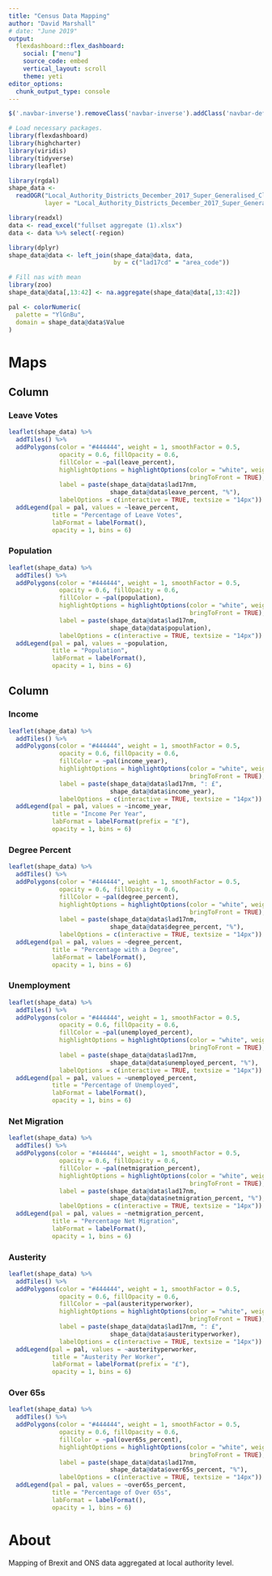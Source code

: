 ---
title: "Census Data Mapping" 
author: "David Marshall"
# date: "June 2019"
output: 
  flexdashboard::flex_dashboard:
    social: ["menu"]
    source_code: embed
    vertical_layout: scroll
    theme: yeti
editor_options: 
  chunk_output_type: console
---

``` {js}
$('.navbar-inverse').removeClass('navbar-inverse').addClass('navbar-default');
```

```{r setup, include=FALSE}
# Load necessary packages. 
library(flexdashboard)
library(highcharter)
library(viridis) 
library(tidyverse)
library(leaflet)
```

```{r include = FALSE}
library(rgdal)
shape_data <- 
  readOGR("Local_Authority_Districts_December_2017_Super_Generalised_Clipped_Boundaries_in_United_Kingdom_WGS84.shp",
          layer = "Local_Authority_Districts_December_2017_Super_Generalised_Clipped_Boundaries_in_United_Kingdom_WGS84")

library(readxl)
data <- read_excel("fullset aggregate (1).xlsx")
data <- data %>% select(-region)

library(dplyr)
shape_data@data <- left_join(shape_data@data, data,
                             by = c("lad17cd" = "area_code"))

# Fill nas with mean
library(zoo)
shape_data@data[,13:42] <- na.aggregate(shape_data@data[,13:42])

pal <- colorNumeric(
  palette = "YlGnBu",
  domain = shape_data@data$Value
)
```

Maps
=======================================================================


Column {.tabset .tabset-fade data-width=500 .colored }
-----------------------------------------------------------------------

### Leave Votes
```{r fig.height = 8}
leaflet(shape_data) %>%
  addTiles() %>%
  addPolygons(color = "#444444", weight = 1, smoothFactor = 0.5,
              opacity = 0.6, fillOpacity = 0.6,
              fillColor = ~pal(leave_percent),
              highlightOptions = highlightOptions(color = "white", weight = 2,
                                                  bringToFront = TRUE),
              label = paste(shape_data@data$lad17nm, 
                            shape_data@data$leave_percent, "%"),
              labelOptions = c(interactive = TRUE, textsize = "14px")) %>%
  addLegend(pal = pal, values = ~leave_percent,
            title = "Percentage of Leave Votes",
            labFormat = labelFormat(),
            opacity = 1, bins = 6)
```

### Population
```{r fig.height = 8}
leaflet(shape_data) %>%
  addTiles() %>%
  addPolygons(color = "#444444", weight = 1, smoothFactor = 0.5,
              opacity = 0.6, fillOpacity = 0.6,
              fillColor = ~pal(population),
              highlightOptions = highlightOptions(color = "white", weight = 2,
                                                  bringToFront = TRUE),
              label = paste(shape_data@data$lad17nm, 
                            shape_data@data$population),
              labelOptions = c(interactive = TRUE, textsize = "14px")) %>%
  addLegend(pal = pal, values = ~population,
            title = "Population",
            labFormat = labelFormat(),
            opacity = 1, bins = 6)
```


Column {.tabset .tabset-fade data-width=500 .colored }
-----------------------------------------------------------------------

### Income
```{r fig.height = 8}
leaflet(shape_data) %>%
  addTiles() %>%
  addPolygons(color = "#444444", weight = 1, smoothFactor = 0.5,
              opacity = 0.6, fillOpacity = 0.6,
              fillColor = ~pal(income_year),
              highlightOptions = highlightOptions(color = "white", weight = 2,
                                                  bringToFront = TRUE),
              label = paste(shape_data@data$lad17nm, ": £", 
                            shape_data@data$income_year),
              labelOptions = c(interactive = TRUE, textsize = "14px")) %>%
  addLegend(pal = pal, values = ~income_year,
            title = "Income Per Year",
            labFormat = labelFormat(prefix = "£"),
            opacity = 1, bins = 6)
```


### Degree Percent
```{r fig.height = 8}
leaflet(shape_data) %>%
  addTiles() %>%
  addPolygons(color = "#444444", weight = 1, smoothFactor = 0.5,
              opacity = 0.6, fillOpacity = 0.6,
              fillColor = ~pal(degree_percent),
              highlightOptions = highlightOptions(color = "white", weight = 2,
                                                  bringToFront = TRUE),
              label = paste(shape_data@data$lad17nm, 
                            shape_data@data$degree_percent, "%"),
              labelOptions = c(interactive = TRUE, textsize = "14px")) %>%
  addLegend(pal = pal, values = ~degree_percent,
            title = "Percentage with a Degree",
            labFormat = labelFormat(),
            opacity = 1, bins = 6)
```

### Unemployment
```{r fig.height = 8}
leaflet(shape_data) %>%
  addTiles() %>%
  addPolygons(color = "#444444", weight = 1, smoothFactor = 0.5,
              opacity = 0.6, fillOpacity = 0.6,
              fillColor = ~pal(unemployed_percent),
              highlightOptions = highlightOptions(color = "white", weight = 2,
                                                  bringToFront = TRUE),
              label = paste(shape_data@data$lad17nm, 
                            shape_data@data$unemployed_percent, "%"),
              labelOptions = c(interactive = TRUE, textsize = "14px")) %>%
  addLegend(pal = pal, values = ~unemployed_percent,
            title = "Percentage of Unemployed",
            labFormat = labelFormat(),
            opacity = 1, bins = 6)
```

### Net Migration
```{r fig.height = 8}
leaflet(shape_data) %>%
  addTiles() %>%
  addPolygons(color = "#444444", weight = 1, smoothFactor = 0.5,
              opacity = 0.6, fillOpacity = 0.6,
              fillColor = ~pal(netmigration_percent),
              highlightOptions = highlightOptions(color = "white", weight = 2,
                                                  bringToFront = TRUE),
              label = paste(shape_data@data$lad17nm, 
                            shape_data@data$netmigration_percent, "%"),
              labelOptions = c(interactive = TRUE, textsize = "14px")) %>%
  addLegend(pal = pal, values = ~netmigration_percent,
            title = "Percentage Net Migration",
            labFormat = labelFormat(),
            opacity = 1, bins = 6)
```

### Austerity
```{r fig.height = 8}
leaflet(shape_data) %>%
  addTiles() %>%
  addPolygons(color = "#444444", weight = 1, smoothFactor = 0.5,
              opacity = 0.6, fillOpacity = 0.6,
              fillColor = ~pal(austerityperworker),
              highlightOptions = highlightOptions(color = "white", weight = 2,
                                                  bringToFront = TRUE),
              label = paste(shape_data@data$lad17nm, ": £", 
                            shape_data@data$austerityperworker),
              labelOptions = c(interactive = TRUE, textsize = "14px")) %>%
  addLegend(pal = pal, values = ~austerityperworker,
            title = "Austerity Per Worker",
            labFormat = labelFormat(prefix = "£"),
            opacity = 1, bins = 6)
```

### Over 65s
```{r fig.height = 8}
leaflet(shape_data) %>%
  addTiles() %>%
  addPolygons(color = "#444444", weight = 1, smoothFactor = 0.5,
              opacity = 0.6, fillOpacity = 0.6,
              fillColor = ~pal(over65s_percent),
              highlightOptions = highlightOptions(color = "white", weight = 2,
                                                  bringToFront = TRUE),
              label = paste(shape_data@data$lad17nm, 
                            shape_data@data$over65s_percent, "%"),
              labelOptions = c(interactive = TRUE, textsize = "14px")) %>%
  addLegend(pal = pal, values = ~over65s_percent,
            title = "Percentage of Over 65s",
            labFormat = labelFormat(),
            opacity = 1, bins = 6)
```



About {data-icon="fa-info-circle"}
=======================================================================

Mapping of Brexit and ONS data aggregated at local authority level.








































